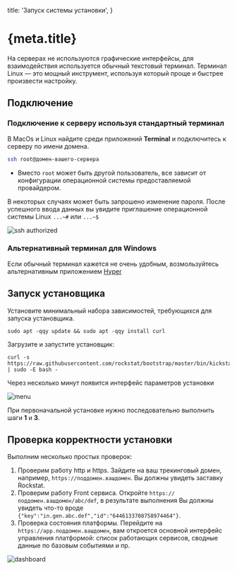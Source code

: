 
  title: 'Запуск системы установки',
}

<h1 id="doc-h1">
  {meta.title}
</h1>

На серверах не используются графические интерфейсы, для взаимодействия используется обычный текстовый терминал.
Терминал Linux — это мощный инструмент, используя который проще и быстрее произвести настройку.

## Подключение

### Подключение к серверу используя стандартный терминал

В MacOs и Linux найдите среди приложений **Terminal** и подключитесь к серверу по имени домена.

```bash
ssh root@домен-вашего-сервера
```
- Вместо `root` может быть другой пользователь, все зависит от конфигурации операционной системы
  предоставляемой провайдером.

В некоторых случаях может быть запрошено изменение пароля.
После успешного ввода данных вы увидите приглашение операционной системы Linux `...~#` или `...~$`

![ssh authorized](/static/images/docs/setup/terminal_login.svg)

### Альтернативный терминал для Windows

Если обычный терминал кажется не очень удобным, возмользуйтесь альтернативным приложением [Hyper](https://hyper.is/)

## Запуск установщика

Установите минимальный набора зависимостей, требующихся для запуска установщика.

```shell
sudo apt -qqy update && sudo apt -qqy install curl
```

Загрузите и запустите установщик:

```shell
curl -s https://raw.githubusercontent.com/rockstat/bootstrap/master/bin/kickstart | sudo -E bash -
```

Через несколько минут появится интерфейс параметров установки

![menu](/static/images/docs/setup/bootstrap-menu.jpg)

При первоначальной установке нужно последовательно выполнить шаги **1** и **3**.

## Проверка корректности установки

Выполним несколько простых проверок:

1. Проверим работу http и https. Зайдите на ваш трекинговый домен, например, `https://поддомен.вашдомен`.
  Вы должны увидеть заставку Rockstat.
2. Проверим работу Front сервиса. Откройте `https://поддомен.вашдомен/abc/def`,
  в результате выполнения Вы должны увидеть что-то вроде `{"key":"in.gen.abc.def","id":"6446133708758974464"}`.
3. Проверка состояния платформы. Перейдите на `https://app.поддомен.вашдомен`, вам откроется основной интерфейс управления
  платформой: список работающих сервисов, сводные данные по базовым событиями и пр.

![dashboard](/static/images/docs/setup/rst_dashboard.jpg)

<Footer/>

